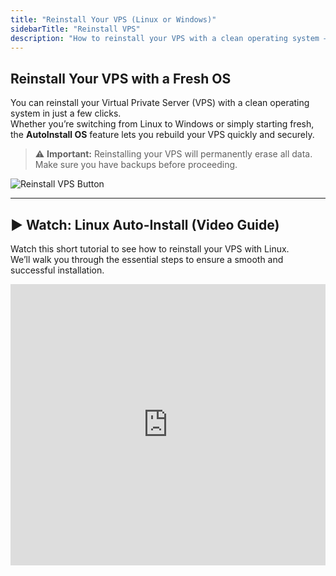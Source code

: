```yaml
---
title: "Reinstall Your VPS (Linux or Windows)"
sidebarTitle: "Reinstall VPS"
description: "How to reinstall your VPS with a clean operating system — Linux or Windows — using the AutoInstall feature in your EDIS Global Control Panel."
---
```


## Reinstall Your VPS with a Fresh OS

You can reinstall your Virtual Private Server (VPS) with a clean operating system in just a few clicks.\
Whether you’re switching from Linux to Windows or simply starting fresh, the **AutoInstall OS** feature lets you rebuild your VPS quickly and securely.

> ⚠️ **Important:** Reinstalling your VPS will permanently erase all data.\
> Make sure you have backups before proceeding.

![Reinstall VPS Button](/assets/vps-reinstall-os-button.webp)

---

## ▶️ Watch: Linux Auto-Install (Video Guide)

Watch this short tutorial to see how to reinstall your VPS with Linux.\
We’ll walk you through the essential steps to ensure a smooth and successful installation.

<iframe width="100%" height="450" src="https://www.loom.com/embed/33e129dad9554baebb562b3e84e9527a?sid=1010322b-9466-416f-a135-19e0f07a8951" frameborder="0" allow="accelerometer; clipboard-write; encrypted-media; gyroscope; picture-in-picture" allowfullscreen />

---

## ▶️ Watch: Windows Auto-Install (Video Guide)

This video shows you how to reinstall your VPS with Windows Server (RDP).\
Learn how to start the reinstall, set your administrator password, and re-enable remote access.

<iframe width="100%" height="450" src="https://www.loom.com/embed/731fb25215a7488bb0463bd2c8d1fb16?sid=e7bd52c6-2f17-454e-991e-176c847de424" frameborder="0" allow="accelerometer; clipboard-write; encrypted-media; gyroscope; picture-in-picture" allowfullscreen />

---

## Step-by-Step Reinstallation

<Steps>
  <Step title="Log in to your Control Panel">
    Go to your [KVM Management Portal](https://manage.edisglobal.com/clientarea.php) and open the **Services** tab.
  </Step>
  <Step title="Locate your VPS">
    Select the VPS you want to reinstall.
  </Step>
  <Step title="Click “AutoInstall OS”">
    Choose your preferred operating system and set a new password.\
    This will be your Linux **root** or Windows **Administrator** password.

    > ⚠️ **Note:** No confirmation email is sent when reinstalling — keep your new password safe!
  </Step>
</Steps>

---

## Installation Time & Port Behavior

Once the reinstallation starts, your VPS will go through the automated setup process.
The image below shows the typical duration and port behavior for each operating system:

![Installation times for Linux and Windows](/assets/windows-linux-install-time-ports-closed.png)

<Note>
During reinstallation, **remote access (SSH/RDP)** is temporarily disabled while your VPS is being rebuilt.  
You’ll be able to connect again once the installation has finished — typically after **≈ 5 minutes for Linux** or **≈ 15 minutes for Windows**.

⚠️ **Do not power off or reboot your VPS** during this time, as it may interrupt the OS setup.
</Note>

---

## Installation via Cloud-Init

EDIS Global also supports semi-automated installations via **Cloud-Init**.\
You can upload your own compatible image and customize initialization with user-data scripts.

<CtaButton label="OS Installation via Cloud-Init" link="../advanced-setup-guides/installing-a-vps-using-cloud-init" />
